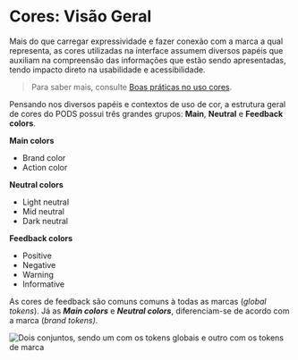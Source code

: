 
# Cores: Visão Geral

Mais do que carregar expressividade e fazer conexão com a marca a qual representa, as cores utilizadas na interface assumem diversos papéis que auxiliam na compreensão das informações que estão sendo apresentadas, tendo impacto direto na usabilidade e acessibilidade.

> Para saber mais, consulte [Boas práticas no uso cores](/?path=/docs/guia-de-estilo-cores-boas-práticas--page).

Pensando nos diversos papéis e contextos de uso de cor, a estrutura geral de cores do PODS possui três grandes grupos: **Main**, **Neutral** e **Feedback colors**.

<div style={{ padding: '0 0 16px 0' }}>

<div style={{ float: 'left', width: '33.333%' }}>

**Main colors**

- Brand color
- Action color

</div>

<div style={{ display: 'inline-block', width: '33.333%' }}>

**Neutral colors**

- Light neutral
- Mid neutral
- Dark neutral

</div>

<div  style={{ float: 'right', width: '33.333%' }}>

**Feedback colors**

- Positive
- Negative
- Warning
- Informative

</div>

</div>

As cores de feedback são comuns comuns à todas as marcas (_global tokens_). Já as **_Main colors_** e **_Neutral colors_**, diferenciam-se de acordo com a marca (_brand tokens)_.

<img
  src={ColorsDS}
  alt="Dois conjuntos, sendo um com os tokens globais e outro com os tokens de marca"
/>
